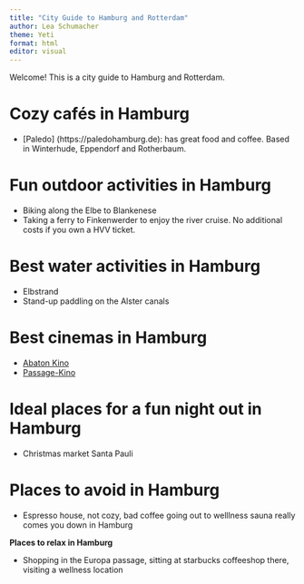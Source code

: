 ```yaml
---
title: "City Guide to Hamburg and Rotterdam"
author: Lea Schumacher
theme: Yeti
format: html
editor: visual
---
```


Welcome! This is a city guide to Hamburg and Rotterdam.

# Cozy cafés in Hamburg

-   \[Paledo\] (https://paledohamburg.de): has great food and coffee. Based in Winterhude, Eppendorf and Rotherbaum.

# Fun outdoor activities in Hamburg

-   Biking along the Elbe to Blankenese
-   Taking a ferry to Finkenwerder to enjoy the river cruise. No additional costs if you own a HVV ticket.

# Best water activities in Hamburg

-   Elbstrand
-   Stand-up paddling on the Alster canals

# Best cinemas in Hamburg

-   [Abaton Kino](https://www.abaton.de/page.pl?index)
-   [Passage-Kino](https://www.das-passage.de)

# Ideal places for a fun night out in Hamburg

-   Christmas market Santa Pauli

# Places to avoid in Hamburg

-   Espresso house, not cozy, bad coffee going out to welllness sauna really comes you down in Hamburg

**Places to relax in Hamburg**

-   Shopping in the Europa passage, sitting at starbucks coffeeshop there, visiting a wellness location
